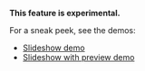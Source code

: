 **This feature is experimental.**

For a sneak peek, see the demos:

- [Slideshow demo](/demo/slideshow)
- [Slideshow with preview demo](/demo/slideshow-preview)
